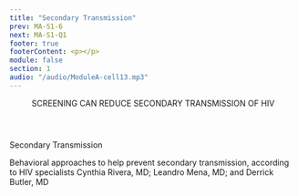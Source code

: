 ```yaml
---
title: "Secondary Transmission"
prev: MA-S1-6
next: MA-S1-Q1
footer: true
footerContent: <p></p>
module: false
section: 1
audio: "/audio/ModuleA-cell13.mp3"
---
```


<Header>
  SCREENING CAN
  <span className="text-red"> REDUCE SECONDARY TRANSMISSION</span> OF HIV
</Header>
<SingleLayout center>
  <div style={{ paddingButtom: "10px" }}>
    <span className="text-red text-2rem font-sans">Secondary Transmission</span>
    <br />
    <p className="font-sans text-[#707070] lg:text-1.5rem">
      Behavioral approaches to help prevent secondary transmission, according to
      HIV specialists Cynthia Rivera, MD; Leandro Mena, MD; and Derrick Butler,
      MD
    </p>
  </div>
  <VPlayer src="/Help_Stop_the_Virus.mp4" />
</SingleLayout>

